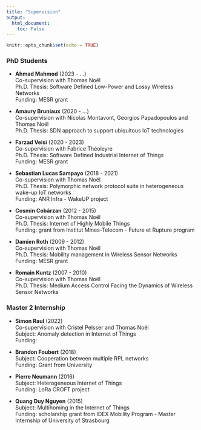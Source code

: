 ```yaml
---
title: "Supervision"
output:
  html_document:
    toc: False
---
```


```r
knitr::opts_chunk$set(echo = TRUE)
```

### PhD Students

- **Ahmad Mahmod** (2023 - ...)  
Co-supervision with Thomas Noël  
Ph.D. Thesis: Software Defined Low-Power and Lossy Wireless Networks    
Funding: MESR grant

- **Amaury Bruniaux** (2020 - ...)  
Co-supervision with Nicolas Montavont, Georgios Papadopoulos and Thomas Noël  
Ph.D. Thesis: SDN approach to support ubiquitous IoT technologies

- **Farzad Veisi** (2020 - 2023)  
Co-supervision with Fabrice Théoleyre  
Ph.D. Thesis: Software Defined Industrial Internet of Things  
Funding: MESR grant

- **Sebastian Lucas Sampayo** (2018 - 2021)  
Co-supervision with Thomas Noël  
Ph.D. Thesis: Polymorphic network protocol suite in heterogeneous wake-up IoT networks  
Funding: ANR Infra - WakeUP project

- **Cosmin Cobârzan** (2012 - 2015)  
Co-supervision with Thomas Noël  
Ph.D. Thesis: Internet of Highly Mobile Things  
Funding: grant from Institut Mines-Telecom - Future et Rupture program

- **Damien Roth** (2009 - 2012)  
Co-supervision with Thomas Noël  
Ph.D. Thesis: Mobility management in Wireless Sensor Networks  
Funding: MESR grant

- **Romain Kuntz** (2007 - 2010)  
Co-supervision with Thomas Noël  
Ph.D. Thesis: Medium Access Control Facing the Dynamics of Wireless Sensor Networks

### Master 2 Internship

- **Simon Raul** (2022)  
Co-supervision with Cristel Pelsser and Thomas Noël  
Subject: Anomaly detection in Internet of Things  
Funding:

- **Brandon Foubert** (2018)  
Subject: Cooperation between multiple RPL networks  
Funding: Grant from University

- **Pierre Neumann** (2016)  
Subject: Heterogeneous Internet of Things  
Funding: LoRa CROFT project

- **Quang Duy Nguyen** (2015)  
Subject: Multihoming in the Internet of Things  
Funding: scholarship grant from IDEX Mobility Program - Master Internship of University of Strasbourg